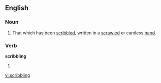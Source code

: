 ==English==

===Noun===
{{en-noun}}

#That which has been [[scribble]]d, written in a [[scrawl]]ed or careless [[hand]].

===Verb===
'''scribbling'''

# {{present participle of|[[scribble]]}}

[[vi:scribbling]]